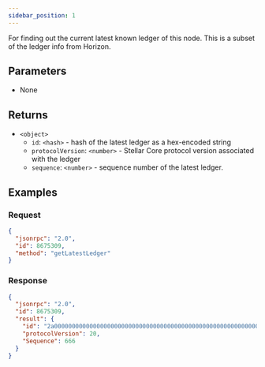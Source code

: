 ```yaml
---
sidebar_position: 1
---
```


For finding out the current latest known ledger of this node. This is a subset of the ledger info from Horizon.

## Parameters

- None

## Returns

- `<object>`
  - `id`: `<hash>` - hash of the latest ledger as a hex-encoded string
  - `protocolVersion`: `<number>` - Stellar Core protocol version associated with the ledger
  - `sequence`: `<number>` - sequence number of the latest ledger.

## Examples

### Request

```json
{
  "jsonrpc": "2.0",
  "id": 8675309,
  "method": "getLatestLedger"
}
```

### Response

```json
{
  "jsonrpc": "2.0",
  "id": 8675309,
  "result": {
    "id": "2a00000000000000000000000000000000000000000000000000000000000000",
    "protocolVersion": 20,
    "Sequence": 666
  }
}
```
